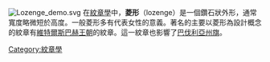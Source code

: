 [[File:Lozenge_demo.svg|thumb]]
在[[紋章學|紋章學]]中，'''菱形'''（lozenge）是一個鑽石狀外形，通常寬度略微短於高度。一般菱形多有代表女性的意義。著名的主要以菱形為設計概念的紋章有[[維特爾斯巴赫王朝|維特爾斯巴赫王朝]]的紋章。這一紋章也影響了[[巴伐利亞州旗|巴伐利亞州旗]]。

[[Category:紋章學|Category:紋章學]]